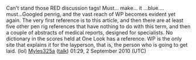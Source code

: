 <article id="28669776" title=Talk:Penrig>
	<talkpage id="28669776" title="Talk:Penrig">
Can't stand those RED discussion tags! Must... make... it ...blue.... must...Googled penrig, and the vast reach of WP becomes evident yet again. The very first reference is to this article, and then there are at least five other pen rig references that have nothing to do with this term, and then a couple of abstracts of medical reports, designed for specialists. No dictionary in the scores held at One Look has a reference. WP is the only site that explains it for the layperson, that is, the person who is going to get laid. (lol) [[User:Myles325a|Myles325a]] ([[User talk:Myles325a|talk]]) 01:29, 2 September 2010 (UTC)
	</talkpage>
</article>